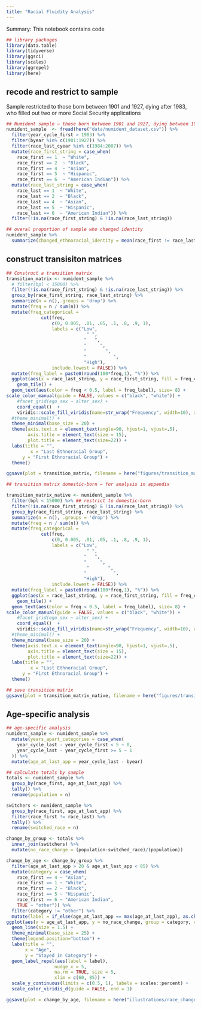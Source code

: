 ```yaml
---
title: "Racial Fluidity Analysis"
---
```


Summary: This notebook contains code 



```r
## library packages 
library(data.table)
library(tidyverse)
library(ggsci)
library(scales)
library(ggrepel)
library(here)
```

## recode and restrict to sample 

Sample restricted to those born between 1901 and 1927, dying after 1983, who filled out two or more Social Security applications 

```r
## Numident sample — those born between 1901 and 1927, dying between 1988 and 2005, who filled out two or more Social Security applications 
numident_sample  <- fread(here("data/numident_dataset.csv")) %>% 
  filter(year_cycle_first > 1983) %>% 
  filter(byear %in% c(1901:1927)) %>% 
  filter(race_last_cyear %in% c(1984:2007)) %>% 
  mutate(race_first_string = case_when(
    race_first == 1  ~ "White",
    race_first == 2  ~ "Black",
    race_first == 4  ~ "Asian",
    race_first == 5  ~ "Hispanic",
    race_first == 6  ~ "American Indian")) %>% 
  mutate(race_last_string = case_when(
    race_last == 1  ~ "White",
    race_last == 2  ~ "Black",
    race_last == 4  ~ "Asian",
    race_last == 5  ~ "Hispanic",
    race_last == 6  ~ "American Indian")) %>% 
  filter(!is.na(race_first_string) & !is.na(race_last_string))

## overal proportion of sample who changed identity 
numident_sample %>% 
  summarize(changed_ethnoracial_identity = mean(race_first != race_last))
```

## construct transisiton matrices 

```r
## Construct a transition matrix 
transition_matrix <- numident_sample %>%
  # filter(bpl < 15000) %>% 
  filter(!is.na(race_first_string) & !is.na(race_last_string)) %>% 
  group_by(race_first_string, race_last_string) %>%
  summarize(n = n(),.groups = 'drop') %>% 
  mutate(freq = n / sum(n)) %>% 
  mutate(freq_categorical =
             cut(freq,
                 c(0, 0.005, .01, .05, .1, .8, .9, 1), 
                 labels = c("Low",
                              " ", 
                             "   ",
                             "     ",
                             "       ",
                             "          ",
                             "High"),
                 include.lowest = FALSE)) %>% 
  mutate(freq_label = paste0(round(100*freq,1), "%")) %>% 
  ggplot(aes(x = race_last_string, y = race_first_string, fill = freq_categorical)) + 
    geom_tile() +
  geom_text(aes(color = freq < 0.5, label = freq_label), size= 8) +
scale_color_manual(guide = FALSE, values = c("black", "white")) +
    #facet_grid(ego_sex ~ alter_sex) +
    coord_equal()  + 
    viridis::scale_fill_viridis(name=str_wrap("Frequency", width=10), alpha = 1, na.value="grey", discrete = T) +
  #theme_minimal() +
  theme_minimal(base_size = 20) +
  theme(axis.text.x = element_text(angle=90, hjust=1, vjust=.5),
        axis.title = element_text(size = 15),
        plot.title = element_text(size=22)) + 
  labs(title = "",
         x = "Last Ethnoracial Group",
      y = "First Ethnoracial Group") + 
  theme()

ggsave(plot = transition_matrix, filename = here("figures/transition_matrix_all.png"), width = 11, height = 11)

## transition matrix domestic-born — for analysis in appendix 

transition_matrix_native <- numident_sample %>%
  filter(bpl < 15000) %>% ## restrict to domestic-born 
  filter(!is.na(race_first_string) & !is.na(race_last_string)) %>% 
  group_by(race_first_string, race_last_string) %>%
  summarize(n = n(), .groups = 'drop') %>% 
  mutate(freq = n / sum(n)) %>% 
  mutate(freq_categorical =
             cut(freq,
                 c(0, 0.005, .01, .05, .1, .8, .9, 1), 
                 labels = c("Low",
                              " ", 
                             "   ",
                             "     ",
                              "       ",
                             "          ",
                             "High"),
                 include.lowest = FALSE)) %>% 
  mutate(freq_label = paste0(round(100*freq,1), "%")) %>% 
  ggplot(aes(x = race_last_string, y = race_first_string, fill = freq_categorical)) + 
    geom_tile() +
  geom_text(aes(color = freq < 0.5, label = freq_label), size= 8) +
scale_color_manual(guide = FALSE, values = c("black", "white")) +
    #facet_grid(ego_sex ~ alter_sex) +
    coord_equal()  + 
    viridis::scale_fill_viridis(name=str_wrap("Frequency", width=10), alpha = 1, na.value="grey", discrete = T) +
  #theme_minimal() +
  theme_minimal(base_size = 20) +
  theme(axis.text.x = element_text(angle=90, hjust=1, vjust=.5),
        axis.title = element_text(size = 15),
        plot.title = element_text(size=22)) + 
  labs(title = "",
         x = "Last Ethnoracial Group",
      y = "First Ethnoracial Group") + 
  theme()

## save transition matrix 
ggsave(plot = transition_matrix_native, filename = here("figures/transition_matrix_native.png"), width = 11, height = 11)
```

## Age-specific analysis 

```r
## age-specific analysis 
numident_sample <- numident_sample %>% 
  mutate(years_apart_categories = case_when(
    year_cycle_last - year_cycle_first < 5 ~ 0,
    year_cycle_last - year_cycle_first >= 5 ~ 1
  )) %>% 
  mutate(age_at_last_app = year_cycle_last - byear)

## calculate totals by sample 
totals <- numident_sample %>% 
  group_by(race_first, age_at_last_app) %>% 
  tally() %>% 
  rename(population = n)

switchers <- numident_sample %>% 
  group_by(race_first, age_at_last_app) %>% 
  filter(race_first != race_last) %>% 
  tally() %>% 
  rename(switched_race = n)

change_by_group <- totals %>% 
  inner_join(switchers) %>% 
  mutate(no_race_change = (population-switched_race)/(population))

change_by_age <- change_by_group %>% 
  filter(age_at_last_app > 20 & age_at_last_app < 85) %>% 
  mutate(category = case_when(
    race_first == 4 ~ "Asian",
    race_first == 1 ~ "White",
    race_first == 2 ~ "Black",
    race_first == 5 ~ "Hispanic",
    race_first == 6 ~ "American Indian",
    TRUE ~ "other")) %>% 
  filter(category != "other") %>% 
  mutate(label = if_else(age_at_last_app == max(age_at_last_app), as.character(category), NA_character_)) %>%
ggplot(aes(x = age_at_last_app, y = no_race_change, group = category, color = category))+ 
  geom_line(size = 1.5) +
  theme_minimal(base_size = 25) +
  theme(legend.position="bottom") +
  labs(title = "",
       x = "Age", 
       y = "Stayed in Category") + 
  geom_label_repel(aes(label = label),
                  nudge_x = 5,
                  na.rm = TRUE, size = 5, 
                  xlim = c(60, 85)) + 
  scale_y_continuous(limits = c(0.5, 1), labels = scales::percent) + 
  scale_color_viridis_d(guide = FALSE, end = 1)

ggsave(plot = change_by_age, filename = here("illustrations/race_change_by_age.png"), height = 10, width = 12)
```



